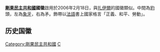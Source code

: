 {{Infobox coat of arms
|name             = 剛果民主共和國國徽
|image            = Coat of arms of the Democratic Republic of the Congo.svg
|image_width      = 250
|middle           = Presidential Seal of the Democratic Republic of the Congo.svg
|middle_width     = 150
|middle_caption   = [[剛果民主共和國總統|總統徽章]]
|lesser           = Coat_of_arms_of_the_Democratic_Republic_of_the_Congo_(with_background).svg
|lesser_alt       = 
|lesser_width     = 150
|lesser_caption   = 蓝色背景的版本
|armiger          = {{flag|Democratic Republic of the Congo}}
|year_adopted     = 2006年
|crest            = 
|torse            = 
|shield           = 與[[扎伊爾|扎伊爾]]的國徽類似。中間為[[豹|豹]]頭，左為[[象牙|象牙]]，右為矛。飾帶以[[法語|法語]]書上國家格言「正義、和平、勞動」。

|supporters       = 
|compartment      = 
|motto            = 「正義、和平、勞動」<br>''Justice, Paix, Travail''<br/>"Justice, Peace, Labor"
|orders           = 
|other_elements   = 
|earlier_versions = 
|use              = 
|notes            = 
}}
'''[[剛果民主共和國|剛果民主共和國]]國徽'''啟用於2006年2月18日，與[[扎伊爾|扎伊爾]]的國徽類似。中間為[[豹|豹]]頭，左為[[象牙|象牙]]，右為矛。飾帶以[[法語|法語]]書上國家格言「正義、和平、勞動」。

==历史国徽==
{{Gallery
|File:Coat of arms of the Congo Free State.svg| [[刚果自由邦|刚果自由邦]]（1885-1908）
|File:Lesser Coat of Arms of the Belgian Congo.svg| [[刚果自由邦|刚果自由邦]]（1885-1908）
|File:Greater Coat of Arms of the Belgian Congo.svg| [[比属刚果|比属刚果]]（1908-1960）
|File:Coat of arms of the Republic of the Congo-Léopoldville (1960–1963).svg| [[刚果民主共和国|刚果共和国]]（1960-1963）
|File:Coat of arms of Congo-Kinshasa (1963-1971).svg| 刚果民主共和国（1963-1971）
|File:Coats of arms of Zaire (1971-1997).svg|[[扎伊尔共和国|扎伊尔共和国]]（1971-1997）
|File:Coat of arms of the Democratic Republic of the Congo (1997-1999).svg| 刚果民主共和国（1997-1999）
|File:Coat_of_arms_of_the_Democratic_Republic_of_the_Congo_(1999-2003).svg| 刚果民主共和国（1999-2003）
|File:Coat_of_arms_of_the_Democratic_Republic_of_the_Congo_(2003-2006).svg| 刚果民主共和国（2003-2006）
}}

{{非洲题目|国徽}}

[[Category:剛果民主共和國|Category:剛果民主共和國]]
[[Category:國徽|C]]